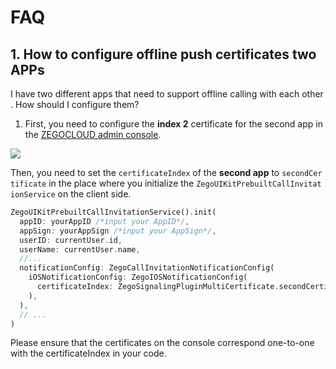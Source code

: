 # FAQ

## 1. How to configure offline push certificates two APPs


I have two different apps that need to support offline calling with each other. How should I configure them?

1. First, you need to configure the **index 2** certificate for the second app in the [ZEGOCLOUD admin console](https://console.zegocloud.com/).

<Frame width="400" height="auto" caption="">
  <img src="https://media-resource.spreading.io/5fa3f99cda659c8c9f2907cbb0242e6c/workspace86/index2_ios.png" />
</Frame>


Then, you need to set the `certificateIndex` of the **second app** to `secondCertificate` in the place where you initialize the `ZegoUIKitPrebuiltCallInvitationService` on the client side.

```dart
ZegoUIKitPrebuiltCallInvitationService().init(
  appID: yourAppID /*input your AppID*/,
  appSign: yourAppSign /*input your AppSign*/,
  userID: currentUser.id,
  userName: currentUser.name,
  //...
  notificationConfig: ZegoCallInvitationNotificationConfig(
    iOSNotificationConfig: ZegoIOSNotificationConfig(
      certificateIndex: ZegoSignalingPluginMultiCertificate.secondCertificate,
    ),
  ),
  // ...
)
```

<Warning title="Warning">Please ensure that the certificates on the console correspond one-to-one with the certificateIndex in your code.</Warning>
